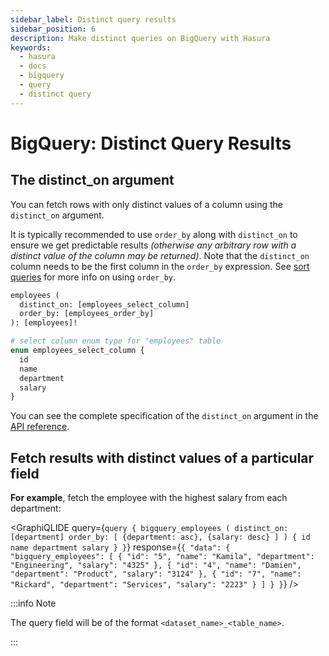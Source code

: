 ```yaml
---
sidebar_label: Distinct query results
sidebar_position: 6
description: Make distinct queries on BigQuery with Hasura
keywords:
  - hasura
  - docs
  - bigquery
  - query
  - distinct query
---
```



# BigQuery: Distinct Query Results

## The **distinct_on** argument

You can fetch rows with only distinct values of a column using the
`distinct_on` argument.

It is typically recommended to use `order_by` along with `distinct_on`
to ensure we get predictable results *(otherwise any arbitrary row with
a distinct value of the column may be returned)*. Note that the
`distinct_on` column needs to be the first column in the `order_by`
expression. See [sort queries](/queries/bigquery/sorting.mdx) for more info on
using `order_by`.

```graphql
employees (
  distinct_on: [employees_select_column]
  order_by: [employees_order_by]
): [employees]!

# select column enum type for "employees" table
enum employees_select_column {
  id
  name
  department
  salary
}
```

You can see the complete specification of the `distinct_on` argument in
the [API reference](/api-reference/graphql-api/query.mdx#distinctonexp).

## Fetch results with distinct values of a particular field

**For example**, fetch the employee with the highest salary from each
department:

<GraphiQLIDE
  query={`query {
  bigquery_employees (
    distinct_on: [department]
    order_by: [
      {department: asc},
      {salary: desc}
    ]
  ) {
    id
    name
    department
    salary
  }
}`}
response={`{
 "data": {
   "bigquery_employees": [
     {
       "id": "5",
       "name": "Kamila",
       "department": "Engineering",
       "salary": "4325"
     },
     {
       "id": "4",
       "name": "Damien",
       "department": "Product",
       "salary": "3124"
     },
     {
       "id": "7",
       "name": "Rickard",
       "department": "Services",
       "salary": "2223"
     }
   ]
 }
}`}
/>

:::info Note

The query field will be of the format `<dataset_name>_<table_name>`.

:::
